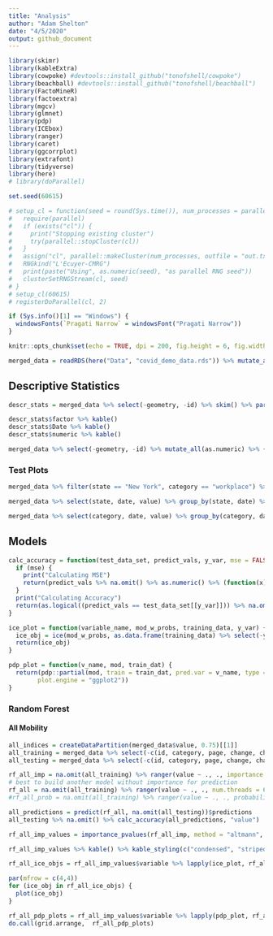 ```yaml
---
title: "Analysis"
author: "Adam Shelton"
date: "4/5/2020"
output: github_document
---
```


```r
library(skimr)
library(kableExtra)
library(cowpoke) #devtools::install_github("tonofshell/cowpoke")
library(beachball) #devtools::install_github("tonofshell/beachball")
library(FactoMineR)
library(factoextra)
library(mgcv)
library(glmnet)
library(pdp)
library(ICEbox)
library(ranger)
library(caret)
library(ggcorrplot)
library(extrafont)
library(tidyverse)
library(here)
# library(doParallel)

set.seed(60615)

# setup_cl = function(seed = round(Sys.time()), num_processes = parallel::detectCores() - 1) {
#   require(parallel)
#   if (exists("cl")) {
#     print("Stopping existing cluster")
#     try(parallel::stopCluster(cl))
#   }
#   assign("cl", parallel::makeCluster(num_processes, outfile = "out.txt"), envir = globalenv())
#   RNGkind("L'Ecuyer-CMRG")
#   print(paste("Using", as.numeric(seed), "as parallel RNG seed"))
#   clusterSetRNGStream(cl, seed)
# }
# setup_cl(60615)
# registerDoParallel(cl, 2)

if (Sys.info()[1] == "Windows") {
  windowsFonts(`Pragati Narrow` = windowsFont("Pragati Narrow"))
}

knitr::opts_chunk$set(echo = TRUE, dpi = 200, fig.height = 6, fig.width = 9)

merged_data = readRDS(here("Data", "covid_demo_data.rds")) %>% mutate_at(vars("family_density", "hu_density", "land_area", "pop_density"), as.numeric) %>% mutate_if(is.character, factor) %>% filter(state != "US")
```

## Descriptive Statistics
```r
descr_stats = merged_data %>% select(-geometry, -id) %>% skim() %>% partition()

descr_stats$factor %>% kable()
descr_stats$Date %>% kable()
descr_stats$numeric %>% kable()
```

```r
merged_data %>% select(-geometry, -id) %>% mutate_all(as.numeric) %>% {ggcorrplot(cor(., use = "pairwise.complete.obs"), p.mat = cor_pmat(., use = "pairwise.complete.obs"), hc.order = TRUE, insig = "pch", lab = FALSE, colors = color_pal(3, "segmented"))} + theme_day(base_family = "Pragati Narrow", base_size = 18) + theme(axis.text.x = element_text(angle = 45, hjust = 1), axis.title = element_blank())
```

### Test Plots
```r
merged_data %>% filter(state == "New York", category == "workplace") %>% ggplot(aes(x = date, y = value, color = county)) + geom_line() + scale_color_manual(values = color_pal(47)) + theme_day(base_family = "Pragati Narrow", base_size = 18) + theme(legend.position = "none") + labs(title = "Decrease in Workplace Mobility Among New York Counties", subtitle = "Due to COVID-19 outbreak in the US", x = "Date", y = "Mobility Index")
```
```r
merged_data %>% select(state, date, value) %>% group_by(state, date) %>% summarise(value = mean(value)) %>% ggplot(aes(x = date, y = value, color = state)) + geom_line() + scale_color_manual(values = color_pal(51)) + theme_day(base_family = "Pragati Narrow", base_size = 18) + theme(legend.position = "none") + labs(title = "Decrease in Mobility by State", subtitle = "Due to COVID-19 outbreak in the US", x = "Date", y = "Mobility Index")
```

```r
merged_data %>% select(category, date, value) %>% group_by(category, date) %>% summarise(value = mean(value)) %>% ggplot(aes(x = date, y = value, color = category)) + geom_line(size = 1.5) + scale_color_manual(values = color_pal(6)) + theme_day(base_family = "Pragati Narrow", base_size = 18) + labs(title = "Changes in Mobility by Category", subtitle = "Due to COVID-19 outbreak in the US", x = "Date", y = "Mobility Index")
```

## Models

```r
calc_accuracy = function(test_data_set, predict_vals, y_var, mse = FALSE) {
  if (mse) {
    print("Calculating MSE")
    return(predict_vals %>% na.omit() %>% as.numeric() %>% (function(x) x - test_data_set[[y_var]]) %>% (function(x) x^2) %>% mean())
  }
  print("Calculating Accuracy")
  return(as.logical((predict_vals == test_data_set[[y_var]])) %>% na.omit() %>% as.numeric() %>% sum() %>% (function(x) x / length(test_data_set[[y_var]])))
}

ice_plot = function(variable_name, mod_w_probs, training_data, y_var) {
  ice_obj = ice(mod_w_probs, as.data.frame(training_data) %>% select(-y_var), predictor = variable_name, predictfcn = function(object, newdata){return(predict(object, newdata)$predictions %>% as_tibble() %>% lapply(1:nrow(.), function(i, x) max(x[i,]), .) %>% unlist())})
  return(ice_obj)
}

pdp_plot = function(v_name, mod, train_dat) {
  return(pdp::partial(mod, train = train_dat, pred.var = v_name, type = "classification", plot = TRUE, rug = TRUE, 
        plot.engine = "ggplot2"))
}
```

### Random Forest

#### All Mobility

```r
all_indices = createDataPartition(merged_data$value, 0.75)[[1]]
all_training = merged_data %>% select(-c(id, category, page, change, changecalc, geometry)) %>% .[all_indices, ]
all_testing = merged_data %>% select(-c(id, category, page, change, changecalc, geometry)) %>% .[-all_indices, ]
```


```r
rf_all_imp = na.omit(all_training) %>% ranger(value ~ ., ., importance = "impurity_corrected", num.threads = 6)
# best to build another model without importance for prediction
rf_all = na.omit(all_training) %>% ranger(value ~ ., ., num.threads = 6)
#rf_all_prob = na.omit(all_training) %>% ranger(value ~ ., ., probability = TRUE, num.threads = 6)
```

```r
all_predictions = predict(rf_all, na.omit(all_testing))$predictions
all_testing %>% na.omit() %>% calc_accuracy(all_predictions, "value")

rf_all_imp_values = importance_pvalues(rf_all_imp, method = "altmann", formula = value ~ ., data = na.omit(all_training)) %>% as_tibble(rownames = "variable") %>% arrange(-importance)

rf_all_imp_values %>% kable() %>% kable_styling(c("condensed", "striped", "responsive"))
```

```r
rf_all_ice_objs = rf_all_imp_values$variable %>% lapply(ice_plot, rf_all_prob, na.omit(all_training), "value")

par(mfrow = c(4,4))
for (ice_obj in rf_all_ice_objs) {
  plot(ice_obj)
}

rf_all_pdp_plots = rf_all_imp_values$variable %>% lapply(pdp_plot, rf_all_prob, na.omit(all_training))
do.call(grid.arrange,  rf_all_pdp_plots)
```

